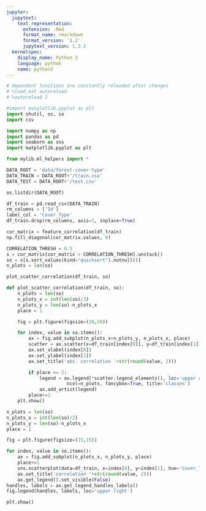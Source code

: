 ```yaml
---
jupyter:
  jupytext:
    text_representation:
      extension: .Rmd
      format_name: rmarkdown
      format_version: '1.2'
      jupytext_version: 1.3.1
  kernelspec:
    display_name: Python 3
    language: python
    name: python3
---
```


```python
# dependent functions are constantly reloaded after changes
# %load_ext autoreload
# %autoreload 2

#import matplotlib.pyplot as plt
import shutil, os, io
import csv

import numpy as np
import pandas as pd
import seaborn as sns
import matplotlib.pyplot as plt

from mylib.ml_helpers import *
```

```python
DATA_ROOT = 'data/forest-cover-type'
DATA_TRAIN = DATA_ROOT+'/train.csv'
DATA_TEST = DATA_ROOT+'/test.csv'

os.listdir(DATA_ROOT)

df_train = pd.read_csv(DATA_TRAIN)
rm_columns = ['Id']
label_col = 'Cover_Type'
df_train.drop(rm_columns, axis=1, inplace=True)
```

```python
cor_matrix = feature_correlation(df_train)
np.fill_diagonal(cor_matrix.values, 0)
```

```python
CORRELATION_THRESH = 0.5
s = cor_matrix[cor_matrix > CORRELATION_THRESH].unstack()
so = s[s.sort_values(kind="quicksort").notnull()]
n_plots = len(so)
```

```python
plot_scatter_correlation(df_train, so)
```

```python
def plot_scatter_correlation(df_train, so):
    n_plots = len(so)
    n_plots_x = int(len(so)/3)
    n_plots_y = len(so)-n_plots_x
    place = 1

    fig = plt.figure(figsize=(20,50))

    for index, value in so.items():
        ax = fig.add_subplot(n_plots_x+n_plots_y, n_plots_x, place)
        scatter = ax.scatter(x=df_train[index[0]], y=df_train[index[1]], c=df_train.Cover_Type)
        ax.set_xlabel(index[0])
        ax.set_ylabel(index[1])
        ax.set_title('abs. correlation '+str(round(value, 2)))

        if place == 2:
            legend = ax.legend(*scatter.legend_elements(), loc='upper center', bbox_to_anchor=(0.4, 1.5),
                      ncol=n_plots, fancybox=True, title='classes')
            ax.add_artist(legend)
        place+=1
    plt.show()
```

```python
n_plots = len(so)
n_plots_x = int(len(so)/2)
n_plots_y = len(so)-n_plots_x
place = 1

fig = plt.figure(figsize=(15,15))

for index, value in so.items():
    ax = fig.add_subplot(n_plots_x, n_plots_y, place)
    place+=1
    sns.scatterplot(data=df_train, x=index[0], y=index[1], hue='Cover_Type')
    ax.set_title('correlation '+str(round(value, 2)))
    ax.get_legend().set_visible(False)
handles, labels = ax.get_legend_handles_labels()
fig.legend(handles, labels, loc='upper right')

plt.show()
```

```python

```
